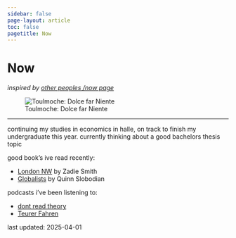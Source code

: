```yaml
---
sidebar: false
page-layout: article
toc: false
pagetitle: Now
---
```


# Now

*inspired by [other peoples /now page](https://nownownow.com)*

![Toulmoche: Dolce far Niente](../images/dolce.webp){fig-alt="Dolce far Niente by Toulmouche"}

***

continuing my studies in economics in halle, on track to finish my undergraduate this year. currently thinking about a good bachelors thesis topic

good book's ive read recently:

- [London NW](https://en.wikipedia.org/wiki/NW_%28novel%29) by Zadie Smith 
- [Globalists](https://www.hup.harvard.edu/books/9780674244849) by Quinn Slobodian

podcasts i've been listening to:

- [dont read theory](https://dont-read-theory.podigee.io/)
- [Teurer Fahren](https://www.ardaudiothek.de/sendung/teurer-fahren/13960205/)

last updated: 2025-04-01